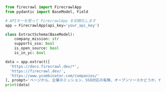 ```python Python
from firecrawl import FirecrawlApp
from pydantic import BaseModel, Field

# APIキーを使って FirecrawlApp を初期化します
app = FirecrawlApp(api_key='your_api_key')

class ExtractSchema(BaseModel):
    company_mission: str
    supports_sso: bool
    is_open_source: bool
    is_in_yc: bool

data = app.extract([
  'https://docs.firecrawl.dev/*', 
  'https://firecrawl.dev/', 
  'https://www.ycombinator.com/companies/'
], prompt='ページから、企業のミッション、SSO対応の有無、オープンソースかどうか、Y Combinator に所属しているかを抽出してください。', schema=ExtractSchema.model_json_schema())
print(data)
```
